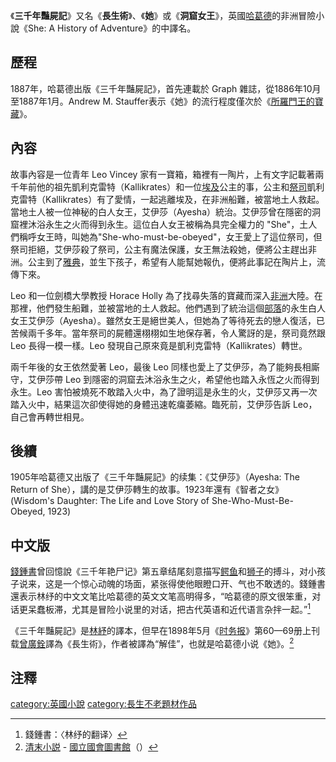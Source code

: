 {{Infobox book <!-- See [[Wikipedia:WikiProject_Novels|Wikipedia:WikiProject Novels]] or [[Wikipedia:WikiProject_Books|Wikipedia:WikiProject Books]] -->
| name          =  三千年豔屍記
| title_orig    =
| image         = [[File:She_title_page.jpg|200px]]
| image_caption = 三千年豔屍記封面
| author        = [[亨利·萊特·哈葛德|亨利·萊特·哈葛德]]
| illustrator   = E.K. Johnson <small>(''Graphic'')</small><br />Maurice Greiffenhagen & C.H.M. Kerr <small>(1888 ed)</small>
| cover_artist  =
| country       = {{UK}}
| language      = 英文
| series        = [[Henry_Rider_Haggard#Ayesha_series|Ayesha Series]]
| genre         = 幻想冒險，愛情
| publisher     = Longmans
| release_date  = 1887 <!-- Although serialisation began in 1886, publication was not completed until January 1887. This, combined with the story being published as a novel that year, marks 1887 as the year She was properly published -->
| media_type    = 印刷紙本
| pages         = 317 ''(1887 hardback)''
| isbn          = NA <!-- was first published before ISBN system started -->
| preceded_by   =
| followed_by   = Ayesha, the Return of She
}}
《'''三千年豔屍記'''》又名《'''長生術'''》、《'''她'''》或《'''洞窟女王'''》，英國[[哈葛德|哈葛德]]的非洲冒險小說《She: A History of Adventure》的中譯名。

==歷程==
1887年，哈葛德出版《三千年豔屍記》，首先連載於 Graph 雜誌，從1886年10月至1887年1月。Andrew M. Stauffer表示《她》的流行程度僅次於《[[所羅門王的寶藏|所羅門王的寶藏]]》。

==內容==
故事內容是一位青年 Leo Vincey 家有一寶箱，箱裡有一陶片，上有文字記載著兩千年前他的祖先凱利克雷特（Kallikrates）和一位[[埃及|埃及]]公主的事，公主和[[祭司|祭司]]凱利克雷特（Kallikrates）有了愛情，一起逃離埃及，在非洲船難，被當地土人救起。當地土人被一位神秘的白人女王，艾伊莎（Ayesha）統治。艾伊莎曾在隱密的洞窟裡沐浴永生之火而得到永生。這位白人女王被稱為具完全權力的 "She"，土人們稱呼女王時，叫她為"She-who-must-be-obeyed"，女王愛上了這位祭司，但祭司拒絕，艾伊莎殺了祭司，公主有魔法保護，女王無法殺她，便將公主趕出非洲。公主到了[[雅典|雅典]]，並生下孩子，希望有人能幫她報仇，便將此事記在陶片上，流傳下來。

Leo 和一位劍橋大學教授 Horace Holly 為了找尋失落的寶藏而深入[[非洲|非洲]]大陸。在那裡，他們發生船難，並被當地的土人救起。他們遇到了統治這個[[部落|部落]]的永生白人女王艾伊莎（Ayesha）。雖然女王是絕世美人，但她為了等待死去的戀人復活，已苦候兩千多年。當年祭司的屍體還栩栩如生地保存著，令人驚訝的是，祭司竟然跟 Leo 長得一模一樣。Leo 發現自己原來竟是凱利克雷特（Kallikrates）轉世。

兩千年後的女王依然愛著 Leo，最後 Leo 同樣也愛上了艾伊莎，為了能夠長相廝守，艾伊莎帶 Leo 到隱密的洞窟去沐浴永生之火，希望他也踏入永恆之火而得到永生。Leo 害怕被燒死不敢踏入火中，為了證明這是永生的火，艾伊莎又再一次踏入火中，結果這次卻使得她的身體迅速乾癟萎縮。臨死前，艾伊莎告訴 Leo，自己會再轉世相見。

==後續==
1905年哈葛德又出版了《三千年豔屍記》的续集：《艾伊莎》（Ayesha: The Return of She），講的是艾伊莎轉生的故事。1923年還有《智者之女》(Wisdom's Daughter: The Life and Love Story of She-Who-Must-Be-Obeyed, 1923)

==中文版==
[[錢鍾書|錢鍾書]]曾回憶說《三千年艳尸记》第五章结尾刻意描写[[鳄鱼|鳄鱼]]和[[狮子|狮子]]的搏斗，对小孩子说来，这是一个惊心动魄的场面，紧张得使他眼瞪口开、气也不敢透的。錢鍾書還表示林纾的中文文笔比哈葛德的英文文笔高明得多，“哈葛德的原文很笨重，对话更呆蠢板滞，尤其是冒险小说里的对话，把古代英语和近代语言杂拌一起。”<ref>錢鍾書：〈林纾的翻译〉</ref>

《三千年豔屍記》是[[林紓|林紓]]的譯本，但早在1898年5月《[[时务报|时务报]]》第60—69册上刊载[[曾廣銓|曾廣銓]]譯為《長生術》，作者被譯為“解佳”，也就是哈葛德小说《她》。<ref>[http://dl.ndl.go.jp/view/download/digidepo_3192183_po_k97.pdf?contentNo=1 清末小説] {{Wayback|url=http://dl.ndl.go.jp/view/download/digidepo_3192183_po_k97.pdf?contentNo=1 |date=20141129021608 }} - [[國立國會圖書館|國立國會圖書館]]（{{lang-ja|国立国会図書館}}）{{ja}}</ref>

== 注釋 ==
{{reflist}}
{{Authority control}}
[[category:英國小說|category:英國小說]]
[[category:長生不老題材作品|category:長生不老題材作品]]